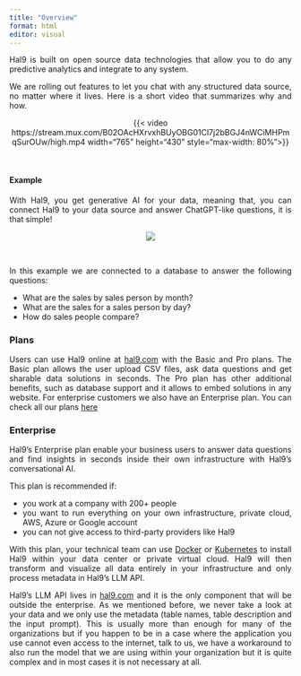 ---
title: "Overview"
format: html
editor: visual
---

 <div style="text-align: justify"> 

Hal9 is built on open source data technologies that allow you to do any predictive analytics and integrate to any system.

We are rolling out features to let you chat with any structured data source, no matter where it lives. Here is a short video that summarizes why and how.

<center>{{< video https://stream.mux.com/B02OAcHXrvxhBUyOBG01Cl7j2bBGJ4nWCiMHPmqSurOUw/high.mp4 width="765" height="430" style="max-width: 80%">}}</center>
<br>

#### Example 

With Hal9, you get generative AI for your data, meaning that, you can connect Hal9 to your data source and answer ChatGPT-like questions, it is that simple!

<center><img src="Images/getting_started.gif" style="max-width: 70%"/></center>
<br>

In this example we are connected to a database to answer the following questions:

* What are the sales by sales person by month?
* What are the sales for a sales person by day?
* How do sales people compare?

### Plans
Users can use Hal9 online at [hal9.com](https://hal9.com/) with the Basic and Pro plans. The Basic plan allows the user upload CSV files, ask data questions and get sharable data solutions in seconds. The Pro plan has other additional benefits, such as database support and it allows to embed solutions in any website. For enterprise customers we also have an Enterprise plan. You can check all our plans [here](https://hal9.com/plans)

### Enterprise

Hal9's Enterprise plan enable your business users to answer data questions and find insights in seconds inside their own infrastructure with Hal9's conversational AI. 

This plan is recommended if:

* you work at a company with 200+ people
* you want to run everything on your own infrastructure, private cloud, AWS, Azure or Google account 
* you can not give access to third-party providers like Hal9

With this plan, your technical team can use [Docker](https://www.docker.com/) or [Kubernetes](https://kubernetes.io/) to install Hal9 within your data center or private virtual cloud. Hal9 will then transform and visualize all data entirely in your infrastructure and only process metadata in Hal9's LLM API. 

Hal9's LLM API lives in [hal9.com](https://hal9.com/) and it is the only component that will be outside the enterprise. As we mentioned before, we never take a look at your data and we only use the metadata (table names, table description and the input prompt). This is usually more than enough for many of the organizations but if you happen to be in a case where the application you use cannot even access to the internet, talk to us, we have a workaround to also run the model that we are using within your organization but it is quite complex and in most cases it is not necessary at all.

</div>
